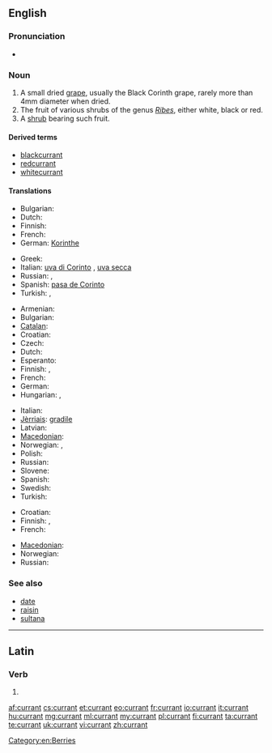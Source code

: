 ==English==

===Pronunciation===
* {{audio|en-uk-currant.ogg|Audio (UK)}}

===Noun===
{{en-noun}}

# A small dried [[grape]], usually the Black Corinth grape, rarely more than 4mm diameter when dried.
# The fruit of various shrubs of the genus ''[[Ribes]]'', either white, black or red.
# A [[shrub]] bearing such fruit.

====Derived terms====
* [[blackcurrant]]
* [[redcurrant]]
* [[whitecurrant]]

====Translations====
{{trans-top|small dried grape}}
* Bulgarian: {{t|bg|стафида|f}}
* Dutch: {{t+|nl|krent|f}}
* Finnish: {{t-|fi|korintti}}
* French: {{t+|fr|raisin de Corinthe|m}}
* German: [[Korinthe]] {{f}}
{{trans-mid}}
* Greek: {{t|el|κορινθιακή σταφίδα|f|tr=korinthiakí stafidá}}
* Italian: [[uva di Corinto]] {{f}}, [[uva secca]] {{f}}
* Russian: {{t+|ru|коринка|f|tr=korínka}}, {{t+|ru|сабза|f|tr=sabzá}}
* Spanish: [[pasa de Corinto]]
* Turkish: {{t|tr|kuş üzümü}}, {{t|tr|Frenk üzümü}}
{{trans-bottom}}

{{trans-top|fruit}}
* Armenian: {{t-|hy|հաղարջ|tr=haġarǰ}}
* Bulgarian: {{t|bg|френско грозде|n}}
* [[Catalan]]: {{t|ca|grosella|f}}
* Croatian: {{t|hr|ribiz|m}}
* Czech: {{t-|cs|rybíz|m}}
* Dutch: {{t+|nl|aalbes|f}}
* Esperanto: {{t-|eo|ribo|xs=Esperanto}}
* Finnish: {{t+|fi|herukka}}, {{t+|fi|viinimarja}}
* French: {{t+|fr|groseille|f}}
* German: {{t+|de|Johannisbeere|f}}
* Hungarian: {{t|hu|ribizli}}, {{t|hu|ribiszke}}
{{trans-mid}}
* Italian: {{t+|it|ribes}}
* [[Jèrriais]]: [[gradile]] {{f}}
* Latvian: {{t|lv|upene|f|xs=Latvian}}
* [[Macedonian]]: {{t|mk|рибизла|f|tr=ríbizla}}
* Norwegian: {{t-|no|rips|m}}, {{t|no|ripsbær|n}}
* Polish: {{t+|pl|porzeczka|f}}
* Russian: {{t+|ru|смородина|f|tr=smoródina}}
* Slovene: {{t+|sl|ribez|m}}
* Spanish: {{t+|es|grosella}}
* Swedish: {{t-|sv|vinbär|n}}
* Turkish: {{t|tr|kuş üzümü}}
{{trans-bottom}}

{{trans-top|bush}}
* Croatian: {{t|hr|ribiz|m}}
* Finnish: {{t+|fi|viinimarja}}, {{t|fi|viinimarjapensas}}
* French: {{t+|fr|groseillier|m}}
{{trans-mid}}
* [[Macedonian]]: {{t|mk|рибизла|f|tr=ríbizla}}
* Norwegian: {{t|no|ripsbærbusk|c}}
* Russian: {{t+|ru|смородина|f|tr=smoródina}}
{{trans-bottom}}

===See also===
* [[date]]
* [[raisin]]
* [[sultana]]

[[Category:en:Berries]]

----

==Latin==

===Verb===
{{la-verb-form|currant}}

# {{conjugation of|curro|currō|3|p|pres|act|sub|lang=la}}{{la-conj-form-gloss|curro|3|p|pres|act|sub}}

[[af:currant]]
[[cs:currant]]
[[et:currant]]
[[eo:currant]]
[[fr:currant]]
[[io:currant]]
[[it:currant]]
[[hu:currant]]
[[mg:currant]]
[[ml:currant]]
[[my:currant]]
[[pl:currant]]
[[fi:currant]]
[[ta:currant]]
[[te:currant]]
[[uk:currant]]
[[vi:currant]]
[[zh:currant]]